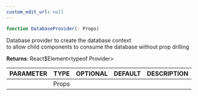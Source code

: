 ```yaml
---
custom_edit_url: null
---
```


```ts
function DatabaseProvider(: Props)
```

<div>

</div>

Database provider to create the database context<br />to allow child components to consume the database without prop drilling

**Returns**: React$Element&lt;typeof Provider&gt;

|PARAMETER|TYPE|OPTIONAL|DEFAULT|DESCRIPTION|
|:---:|:---:|:---:|:---:|:---:|
||Props||||

